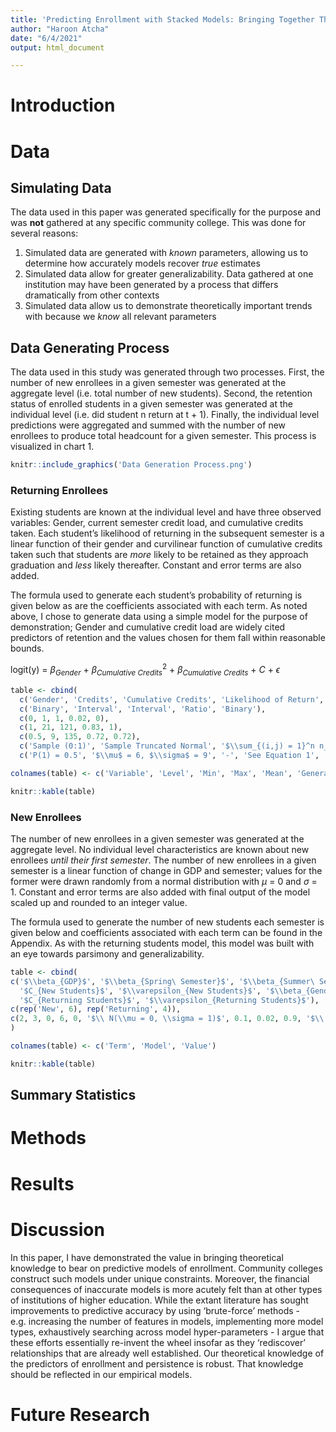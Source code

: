 ```yaml
---
title: 'Predicting Enrollment with Stacked Models: Bringing Together Theory and Empirics'
author: "Haroon Atcha"
date: "6/4/2021"
output: html_document

---
```


# Introduction

# Data

## Simulating Data

The data used in this paper was generated specifically for the purpose and was **not** gathered at any specific community college. This was done for several reasons:

1. Simulated data are generated with *known* parameters, allowing us to determine how accurately models recover *true* estimates
2. Simulated data allow for greater generalizability. Data gathered at one institution may have been generated by a process that differs dramatically from other contexts
3. Simulated data allow us to demonstrate theoretically important trends with  because we *know* all relevant parameters

## Data Generating Process

The data used in this study was generated through two processes. First, the number of new enrollees in a given semester was generated at the aggregate level (i.e. total number of new students). Second, the retention status of enrolled students in a given semester was generated at the individual level (i.e. did student n return at t + 1). Finally, the individual level predictions were aggregated and summed with the number of new enrollees to produce total headcount for a given semester. This process is visualized in chart 1. 

```r
knitr::include_graphics('Data Generation Process.png')
```

### Returning Enrollees

Existing students are known at the individual level and have three observed variables: Gender, current semester credit load, and cumulative credits taken. Each student's likelihood of returning in the subsequent semester is a linear function of their gender and curvilinear function of cumulative credits taken such that students are *more* likely to be retained as they approach graduation and *less* likely thereafter. Constant and error terms are also added. 

The formula used to generate each student's probability of returning is given below as are the coefficients associated with each term. As noted above, I chose to generate data using a simple model for the purpose of demonstration; Gender and cumulative credit load are widely cited predictors of retention and the values chosen for them fall within reasonable bounds.

logit(y) = $\beta_{Gender}$ + ${\beta_{Cumulative\ Credits}}^2$ + $\beta_{Cumulative\ Credits}$ + *C* + $\epsilon$

```r
table <- cbind(
  c('Gender', 'Credits', 'Cumulative Credits', 'Likelihood of Return', 'Return'),
  c('Binary', 'Interval', 'Interval', 'Ratio', 'Binary'),
  c(0, 1, 1, 0.02, 0),
  c(1, 21, 121, 0.83, 1),
  c(0.5, 9, 135, 0.72, 0.72),
  c('Sample (0:1)', 'Sample Truncated Normal', '$\\sum_{(i,j) = 1}^n n_{i,j}$', 'Linear Function', 'Sample (0:1)'),
  c('P(1) = 0.5', '$\\mu$ = 6, $\\sigma$ = 9', '-', 'See Equation 1', 'P(1) = Likelihood of Return'))

colnames(table) <- c('Variable', 'Level', 'Min', 'Max', 'Mean', 'Generation', 'Parameters')

knitr::kable(table)

```

### New Enrollees

The number of new enrollees in a given semester was generated at the aggregate level. No individual level characteristics are known about new enrollees *until their first semester*. The number of new enrollees in a given semester is a linear function of change in GDP and semester; values for the former were drawn randomly from a normal distribution with $\mu$ = 0 and $\sigma$ = 1. Constant and error terms are also added with final output of the model scaled up and rounded to an integer value.

The formula used to generate the number of new students each semester is given below and coefficients associated with each term can be found in the Appendix. As with the returning students model, this model was built with an eye towards parsimony and generalizability.



```r
table <- cbind(
c('$\\beta_{GDP}$', '$\\beta_{Spring\ Semester}$', '$\\beta_{Summer\ Semester}$', '$\\beta_{Fall\ Semester}$',
  '$C_{New Students}$', '$\\varepsilon_{New Students}$', '$\\beta_{Gender}$', '$\\beta_{Cumulative\ Credits}$',
  '$C_{Returning Students}$', '$\\varepsilon_{Returning Students}$'),
c(rep('New', 6), rep('Returning', 4)),
c(2, 3, 0, 6, 0, '$\\ N(\\mu = 0, \\sigma = 1)$', 0.1, 0.02, 0.9, '$\\ N(\\mu = 0, \\sigma = 1)$')
)

colnames(table) <- c('Term', 'Model', 'Value')

knitr::kable(table)

```

## Summary Statistics

# Methods

# Results

# Discussion

In this paper, I have demonstrated the value in bringing theoretical knowledge to bear on predictive models of enrollment. Community colleges construct such models under unique constraints. Moreover, the financial consequences of inaccurate models is more acutely felt than at other types of institutions of higher education. While the extant literature has sought improvements to predictive accuracy by using 'brute-force' methods - e.g. increasing the number of features in models, implementing more model types, exhaustively searching across model hyper-parameters - I argue that these efforts essentially re-invent the wheel insofar as they 'rediscover' relationships that are already well established. Our theoretical knowledge of the predictors of enrollment and persistence is robust. That knowledge should be reflected in our empirical models.

# Future Research

